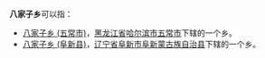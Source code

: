 '''八家子乡'''可以指：

*[[八家子乡_(五常市)|八家子乡 (五常市)]]，[[黑龙江省|黑龙江省]][[哈尔滨市|哈尔滨市]][[五常市|五常市]]下辖的一个乡。
*[[八家子乡_(阜新县)|八家子乡 (阜新县)]]，[[辽宁省|辽宁省]][[阜新市|阜新市]][[阜新蒙古族自治县|阜新蒙古族自治县]]下辖的一个乡。

{{disambig|D八家子乡|Cat=四字消歧义}}